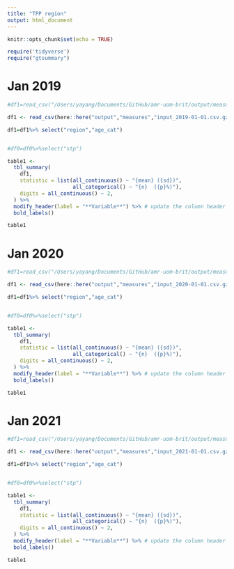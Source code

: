 ```yaml
---
title: "TPP region"
output: html_document
---
```



```r
knitr::opts_chunk$set(echo = TRUE)
```


```r
require('tidyverse')
require("gtsummary")
```


# Jan 2019

```r
#df1=read_csv("/Users/yayang/Documents/GitHub/amr-uom-brit/output/measures/input_2019-01-01.csv.gz")

df1 <- read_csv(here::here("output","measures","input_2019-01-01.csv.gz"))

df1=df1%>% select("region","age_cat")



```

```r

#df0=df0%>%select("stp")

table1 <- 
  tbl_summary(
    df1,
    statistic = list(all_continuous() ~ "{mean} ({sd})",
                     all_categorical() ~ "{n}  ({p}%)"),
    digits = all_continuous() ~ 2,
  ) %>%
  modify_header(label = "**Variable**") %>% # update the column header
  bold_labels() 

table1
```


# Jan 2020

```r
#df1=read_csv("/Users/yayang/Documents/GitHub/amr-uom-brit/output/measures/input_2019-01-01.csv.gz")

df1 <- read_csv(here::here("output","measures","input_2020-01-01.csv.gz"))

df1=df1%>% select("region","age_cat")



```

```r

#df0=df0%>%select("stp")

table1 <- 
  tbl_summary(
    df1,
    statistic = list(all_continuous() ~ "{mean} ({sd})",
                     all_categorical() ~ "{n}  ({p}%)"),
    digits = all_continuous() ~ 2,
  ) %>%
  modify_header(label = "**Variable**") %>% # update the column header
  bold_labels() 

table1
```



# Jan 2021

```r
#df1=read_csv("/Users/yayang/Documents/GitHub/amr-uom-brit/output/measures/input_2019-01-01.csv.gz")

df1 <- read_csv(here::here("output","measures","input_2021-01-01.csv.gz"))

df1=df1%>% select("region","age_cat")



```

```r

#df0=df0%>%select("stp")

table1 <- 
  tbl_summary(
    df1,
    statistic = list(all_continuous() ~ "{mean} ({sd})",
                     all_categorical() ~ "{n}  ({p}%)"),
    digits = all_continuous() ~ 2,
  ) %>%
  modify_header(label = "**Variable**") %>% # update the column header
  bold_labels() 

table1
```



